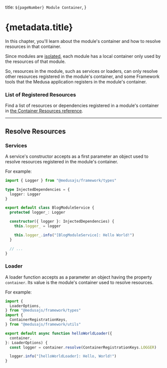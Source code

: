   title: `${pageNumber} Module Container`,
}

# {metadata.title}

In this chapter, you'll learn about the module's container and how to resolve resources in that container.

Since modules are [isolated](../isolation/page.mdx), each module has a local container only used by the resources of that module.

So, resources in the module, such as services or loaders, can only resolve other resources registered in the module's container, and some Framework tools that the Medusa application registers in the module's container.

### List of Registered Resources

Find a list of resources or dependencies registered in a module's container in [the Container Resources reference](!resources!/medusa-container-resources).

---

## Resolve Resources

### Services

A service's constructor accepts as a first parameter an object used to resolve resources registered in the module's container.

For example:

```ts highlights={[["4"], ["10"]]}
import { Logger } from "@medusajs/framework/types"

type InjectedDependencies = {
  logger: Logger
}

export default class BlogModuleService {
  protected logger_: Logger

  constructor({ logger }: InjectedDependencies) {
    this.logger_ = logger

    this.logger_.info("[BlogModuleService]: Hello World!")
  }

  // ...
}
```

### Loader

A loader function accepts as a parameter an object having the property `container`. Its value is the module's container used to resolve resources.

For example:

```ts highlights={[["9"]]}
import {
  LoaderOptions,
} from "@medusajs/framework/types"
import { 
  ContainerRegistrationKeys,
} from "@medusajs/framework/utils"

export default async function helloWorldLoader({
  container,
}: LoaderOptions) {
  const logger = container.resolve(ContainerRegistrationKeys.LOGGER)

  logger.info("[helloWorldLoader]: Hello, World!")
}
```
